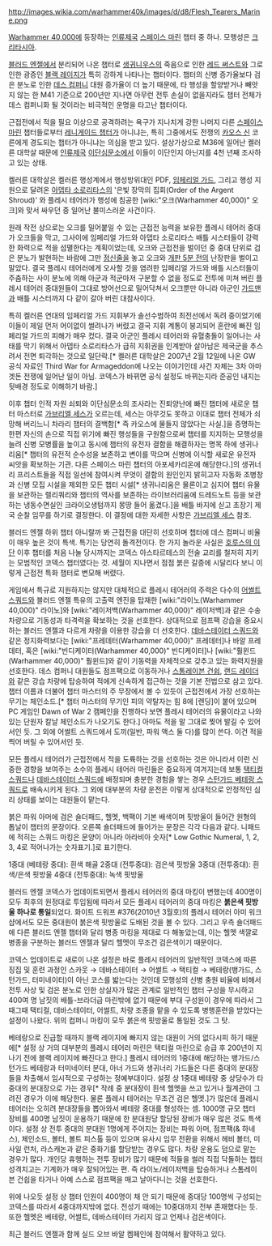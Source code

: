 {{{+1 '''Flesh Tearers'''}}}

http://images.wikia.com/warhammer40k/images/d/d8/Flesh_Tearers_Marine.png

[[Warhammer 40,000]]에 등장하는 [[인류제국]] [[스페이스 마린]] 챕터 중 하나. 모행성은 [[크리타시아]].

[[블러드 엔젤]]에서 분리되어 나온 챕터로 [[생귀니우스]]의 죽음으로 인한 [[레드 써스트]]와 그로 인한 광증인 [[블랙 레이지]]가 특히 강하게 나타나는 챕터이다. 챕터의 신병 증가율보다 검은 분노로 인한 [[데스 컴퍼니]] 대원 증가율이 더 높기 때문에, 타 행성을 할양받거나 빼앗지 않는 한 M41 기준으로 200년만 지나면 아무런 전투 손실이 없을지라도 챕터 전체가 데스 컴퍼니화 될 것이라는 비극적인 운명을 타고난 챕터이다.

근접전에서 적을 필요 이상으로 공격하려는 욕구가 지나치게 강한 나머지 다른 [[스페이스 마린]] 챕터들로부터 [[레니게이드 챕터]]가 아니냐는, 특히 그중에서도 전쟁의 [[카오스 신]] 코른에게 경도되는 챕터가 아니냐는 의심을 받고 있다. 설상가상으로 M36에 일어난 켈러른 대학살 때문에 [[인류제국]] [[이단심문소]]에서 이들이 이단인지 아닌지를 4천 년째 조사하고 있는 상태.

켈러른 대학살은 켈러른 행성계에서 행성방위대인 PDF, [[임페리얼 가드]], 그리고 행성 지원으로 달려온 [[아뎁타 소로리타스]]의 '은빛 장막의 집회(Order of the Argent Shroud)' 와 플레시 테어러가 행성에 침공한 [wiki:"오크(Warhammer 40,000)" 오크]와 맞서 싸우던 중 일어난 불미스러운 사건이다. 

원래 작전 상으로는 오크를 밀어붙일 수 있는 근접전 능력을 보유한 플레시 테어러 중대가 오크들을 막고, 그사이에 임페리얼 가드와 아뎁타 소로리타스 배틀 시스터들이 강력한 화력으로 적을 섬멸한다는 계획이었는데, 오크와 근접전을 벌이던 중 중대 단위로 검은 분노가 발현하는 바람에 그만 [[정신줄]]을 놓고 오크와 [[개판 5분 전]]의 난장판을 벌이고 말았다. 결국 플레시 테어러에게 오사할 것을 염려한 임페리얼 가드와 배틀 시스터들이 주춤하는 사이 분노에 의해 아군과 적군마저 구분할 수 없을 정도로 전투에 미쳐 버린 플레시 테어러 중대원들이 그대로 방어선으로 밀어닥쳐서 오크뿐만 아니라 아군인 [[가드맨]]과 배틀 시스터까지 다 같이 갈아 버린 대참사이다. 

특히 켈러른 연대의 임페리얼 가드 지휘부가 솔선수범하여 최전선에서 독려 중이었기에 이들이 제일 먼저 어이없이 썰려나가 버렸고 결국 지휘 계통이 붕괴되어 혼란에 빠진 임페리얼 가드의 피해가 매우 컸다. 결국 아군인 플레시 테어러와 유혈충돌이 일어나는 사태를 막기 위해서 아뎁타 소로리타스가 급히 지휘권을 인계받아 살아남은 제국군을 추스려서 전면 퇴각하는 것으로 일단락.[* 켈러른 대학살은 2007년 2월 12일에 나온 GW 공식 자료인 Third War for Armageddon에 나오는 이야기인데 사건 자체는 3차 아마겟돈 전쟁에 일어난 일이 아님. 코덱스가 바뀌면 공식 설정도 바뀌는지라 준공인 내지는 뒷배경 정도로 이해하기 바람.]

이후 챕터 인적 자원 쇠퇴와 이단심문소의 조사라는 진퇴양난에 빠진 챕터에 새로운 챕터 마스터로 [[가브리엘 세스]]가 오르는데, 세스는 아무것도 못하고 이대로 챕터 전체가 쇠망해 버리느니 차라리 챕터의 결백함[* 즉 카오스에 물들지 않았다는 사실.]을 증명하는 한편 자신의 손으로 직접 위기에 빠진 행성들을 구원함으로써 챕터를 지지하는 모행성을 늘려 신병 모병률을 높이고 동시에 챕터의 유전자 결함을 해결하자는 명목 하에 생귀나리움[* 챕터의 유전적 순수성을 보존하고 변이를 막으며 신병에 이식할 새로운 유전자 씨앗을 확보하는 기관. 다른 스페이스 마린 챕터의 아포세카리온에 해당한다.]의 생귀너리 프리스트들을 직접 일선에 참여시켜 무엇이 결함의 원인인지 밝히고자 자동화 조병창과 신병 모집 시설을 제외한 모든 챕터 시설[* 생귀나리움은 물론이고 심지어 챕터 유물을 보관하는 렐리쿼리와 챕터의 역사를 보존하는 라이브러리움에 드레드노트 등을 보관하는 냉동수면실인 크라이오생텀까지 몽땅 들어 옮겼다.]을 배틀 바지에 싣고 초장기 제국 순찰 임무를 하기로 결정한다. 이 결정에 대한 자세한 사항은 [[가브리엘 세스]] 참조.

블러드 엔젤 하위 챕터 아니랄까 봐 근접전을 대단히 선호하며 챕터에 데스 컴퍼니 비율이 매우 높은 것이 특색. 특기는 당연히 돌격전이다. 한 가지 놀라운 사실은 [[호루스의 이단]] 이후 챕터를 처음 나눌 당시까지는 코덱스 아스타르테스의 전술 교리를 철저히 지키는 모범적인 코덱스 챕터였다는 것. 세월이 지나면서 점점 붉은 갈증에 시달리다 보니 이렇게 근접전 특화 챕터로 변모해 버렸다.

게임에서 특규로 지원하지는 않지만 대체적으로 플레시 테어러의 주력은 다수의 [[어썰트 스쿼드]]와 블러드 엔젤 특유의 고출력 엔진을 탑재한 [wiki:"라이노(Warhammer 40,000)" 라이노]와 [wiki:"레이저백(Warhammer 40,000)" 레이저백]과 같은 수송차량으로 기동성과 타격력을 확보하는 것을 선호한다. 상대적으로 점프팩 강습을 중요시하는 블러드 엔젤과 다르게 차량을 이용한 강습을 더 선호한다. [[데바스테이터 스쿼드]]와 같은 정지화력보다는 [wiki:"프레데터(Warhammer 40,000)" 프레데터]나 바알 프레데터, 혹은 [wiki:"빈디케이터(Warhammer 40,000)" 빈디케이터]나 [wiki:"훨윈드(Warhammer 40,000)" 훨윈드]와 같이 기동력을 자체적으로 갖추고 있는 화력지원을 선호한다. 데스 컴퍼니 대원들도 점프팩으로 이동하거나 [[스톰레이븐 건쉽]], [[랜드 레이더]]와 같은 강습 차량에 탑승하여 적에게 신속하게 접근하는 것을 기본 전법으로 삼고 있다. 챕터 이름과 더불어 챕터 마스터의 주 무장에서 볼 수 있듯이 근접전에서 가장 선호하는 무기는 체인소드.[* 챕터 마스터의 무기인 피의 약탈자는 힘 8에 [렌딩]이 붙어 있으며 PC 게임인 Dawn of War 2 캠페인을 진행하다 보면 플레시 테어러의 유물이라고 나와 있는 단원자 칼날 체인소드가 나오기도 한다.] 아마도 적을 말 그대로 찢어 발길 수 있어서인 듯. 그 외에 어썰트 스쿼드에서 도끼(일반, 파워 액스 둘 다)를 많이 쓴다. 이건 적을 찍어 버릴 수 있어서인 듯.

모든 플레시 테어러가 근접전에서 적을 도륙하는 것을 선호하는 것은 아니라서 이런 신중한 경향을 보여주는 소수의 플레시 테어러 마린들은 중요하게 여겨지는데 보통 [[택티컬 스쿼드]]나 [[데바스테이터 스쿼드]]에 배정되며 충분한 경험을 쌓는 경우 [[스턴가드 베테랑 스쿼드]]로 배속시키게 된다. 그 외에 대부분의 차량 운전은 이렇게 상대적으로 안정적인 심리 상태를 보이는 대원들이 맡는다.

붉은 파워 아머에 검은 숄더패드, 헬멧, 백팩이 기본 배색이며 핏방울이 들어간 원형의 톱날이 챕터의 문장이다. 오른쪽 숄더패드에 들어가는 문장은 각각 다음과 같다. 니패드에 적히는 스쿼드 마킹은 문양이 아니라 아라비아 숫자[* Low Gothic Numeral, 1, 2, 3, 4로 적어나가는 숫자표기.]로 표기한다.

1중대 (베테랑 중대): 흰색 해골
2중대 (전투중대): 검은색 핏방울
3중대 (전투중대): 흰색/은색 핏방울
4중대 (전투중대): 녹색 핏방울

블러드 엔젤 코덱스가 업데이트되면서 플레시 테어러의 중대 마킹이 변했는데 400명이 모두 최후의 원정대로 투입됨에 따라서 모든 플레시 테어러의 중대 마킹은 '''붉은색 핏방울 하나로 통일'''되었다. 화이트 드워프 #376(2010년 3월호)의 플레시 테어러 아미 워크샵에서도 모든 중대원이 붉은색 핏방울로 도배된 것을 볼 수 있다. 그리고 우측 숄더패드에 다른 블러드 엔젤 챕터와 달리 병종 마킹을 제대로 다 해놓았는데, 이는 헬멧 색깔로 병종을 구분하는 블러드 엔젤과 달리 헬멧이 무조건 검은색이기 때문이다.

코덱스 업데이트로 새로이 나온 설정은 바로 플레시 테어러의 일반적인 코덱스에 따른 징집 및 훈련 과정인 스카웃 → 데바스테이터 → 어썰트 → 택티컬 → 베테랑(뱅가드, 스턴가드, 터미네이터)이 아닌 코스를 밟는다는 것인데 모행성의 신병 충원 비율에 비해서 전투 사상 및 검은 분노로 인한 상실자가 많은 관계로 일반적인 챕터 구성을 무시하고 400여 명 남짓의 배틀-브라더급 마린밖에 없기 때문에 부대 구성원이 경우에 따라서 그때그때 택티컬, 데바스테이터, 어썰트, 차량 조종을 맡을 수 있도록 병행훈련을 받았다는 설정이 나왔다. 위의 컴퍼니 마킹이 모두 붉은색 핏방울로 통일된 것도 그 탓. 

베테랑으로 진급할 때까지 블랙 레이지에 빠지지 않는 대원이 거의 없다시피 하기 때문에[* 설정 상 거의 대부분의 플레시 테어러 마린은 택티컬 마린으로 승급 후 200년이 지나기 전에 블랙 레이지에 빠진다고 한다.] 플레시 테어러의 1중대에 해당하는 뱅가드/스턴가드 베테랑과 터미네이터 분대, 아너 가드와 생귀너리 가드들은 다른 중대의 분대장들을 차출해서 임시적으로 구성하는 정예부대이다. 설정 상 1중대 베테랑 중 상당수가 타 중대의 분대장으로 가는 경우[* 작례 중 분대장이 흰색 헬멧을 쓰고 있거나 월계관이 그려진 경우가 이에 해당한다. 물론 플레시 테어러는 무조건 검은 헬멧.]가 많은데 플레시 테어러는 오히려 분대장들을 뽑아와서 베테랑 중대를 형성하는 셈. 1000명 규모 챕터 장비를 400명 남짓이 운용하기 때문에 한 분대원당 할당된 장비가 매우 많은 것도 특색이다. 설정 상 전투 중대의 분대원 1명에게 주어지는 장비는 파워 아머, 점프팩(& 하네스), 체인소드, 볼터, 볼트 피스톨 등이 있으며 유사시 임무 전환을 위해서 헤비 볼터, 미사일 런처, 라스캐논과 같은 중화기를 할당받는 경우도 많다. 차량 운용도 덤으로 맡는 경우가 많다. 개인당 휴행하는 전투 장비가 많기 때문에 적들을 썰러 직접 닥돌하는 챕터 성격치고는 기계화가 매우 잘되어있는 편. 즉 라이노/레이저백을 탑승하거나 스톰레이븐 건쉽을 타거나 아예 스스로 점프팩을 매고 날아다니는 것을 선호한다.

위에 나오듯 설정 상 챕터 인원이 400명이 채 안 되기 때문에 중대당 100명씩 구성되는 코덱스를 따라서 4중대까지밖에 없다. 전성기 때에는 10중대까지 전부 존재했다는 듯. 또한 헬멧은 베테랑, 어썰트, 데바스테이터 가리지 않고 언제나 검은색이다.

최근 블러드 엔젤과 함께 실드 오브 바알 켐페인에 참여해서 활약하고 있다.
